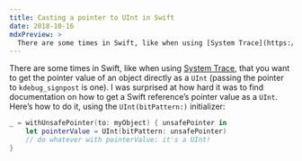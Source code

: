 ```yaml
---
title: Casting a pointer to UInt in Swift
date: 2018-10-16
mdxPreview: >
  There are some times in Swift, like when using [System Trace](https://developer.apple.com/videos/play/wwdc2016/411/), that you want to get the pointer value of an object directly as a `UInt` (passing the pointer to `kdebug_signpost` is one). I was surprised at how hard it was to find documentation on how to get a Swift reference’s pointer value as a `UInt`.
---
```


<BlogPostMeta title="Casting a pointer to UInt in Swift" date="October 16th, 2018" />

There are some times in Swift, like when using [System Trace](https://developer.apple.com/videos/play/wwdc2016/411/), that you want to get the pointer value of an object directly as a `UInt` (passing the pointer to `kdebug_signpost` is one). I was surprised at how hard it was to find documentation on how to get a Swift reference’s pointer value as a `UInt`. Here’s how to do it, using the `UInt(bitPattern:)` initializer:

```swift
_ = withUnsafePointer(to: myObject) { unsafePointer in
    let pointerValue = UInt(bitPattern: unsafePointer)
    // do whatever with pointerValue: it's a UInt!
}
```